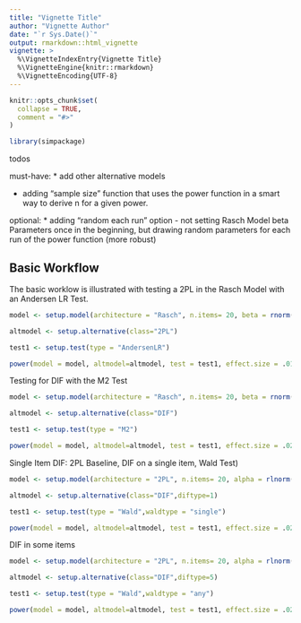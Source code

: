```yaml
---
title: "Vignette Title"
author: "Vignette Author"
date: "`r Sys.Date()`"
output: rmarkdown::html_vignette
vignette: >
  %\VignetteIndexEntry{Vignette Title}
  %\VignetteEngine{knitr::rmarkdown}
  %\VignetteEncoding{UTF-8}
---
```


```r
knitr::opts_chunk$set(
  collapse = TRUE,
  comment = "#>"
)
```

```r

library(simpackage)
```

todos

must-have:
* add other alternative models

* adding "sample size" function that uses the power function in a smart way to derive n for a given power. 


optional:
* adding "random each run" option
 - not setting Rasch Model beta Parameters once in the beginning, but drawing random parameters for each run of the power function (more robust)




## Basic Workflow

The basic worklow is illustrated with testing a 2PL in the Rasch Model with an Andersen LR Test.


```r

model <- setup.model(architecture = "Rasch", n.items= 20, beta = rnorm(20), pers.dist = "normal")

altmodel <- setup.alternative(class="2PL")

test1 <- setup.test(type = "AndersenLR")

power(model = model, altmodel=altmodel, test = test1, effect.size = .01,alpha = .05, n.pers=100,runs=5)

```

Testing for DIF with the M2 Test

```r

model <- setup.model(architecture = "Rasch", n.items= 20, beta = rnorm(20), pers.dist = "normal")

altmodel <- setup.alternative(class="DIF")

test1 <- setup.test(type = "M2")

power(model = model, altmodel=altmodel, test = test1, effect.size = .02,alpha = .05, n.pers=100,runs=5)

```

Single Item DIF: 2PL Baseline, DIF on a single item, Wald Test)

```r

model <- setup.model(architecture = "2PL", n.items= 20, alpha = rlnorm(n=20,sdlog=.05), beta = rnorm(20), pers.dist = "normal")

altmodel <- setup.alternative(class="DIF",diftype=1)

test1 <- setup.test(type = "Wald",waldtype = "single")

power(model = model, altmodel=altmodel, test = test1, effect.size = .02,alpha = .05, n.pers=100,runs=5)

```

DIF in some items

```r

model <- setup.model(architecture = "2PL", n.items= 20, alpha = rlnorm(n=20,sdlog=.05), beta = rnorm(20), pers.dist = "normal")

altmodel <- setup.alternative(class="DIF",diftype=5)

test1 <- setup.test(type = "Wald",waldtype = "any")

power(model = model, altmodel=altmodel, test = test1, effect.size = .02,alpha = .05, n.pers=100,runs=5)

```

